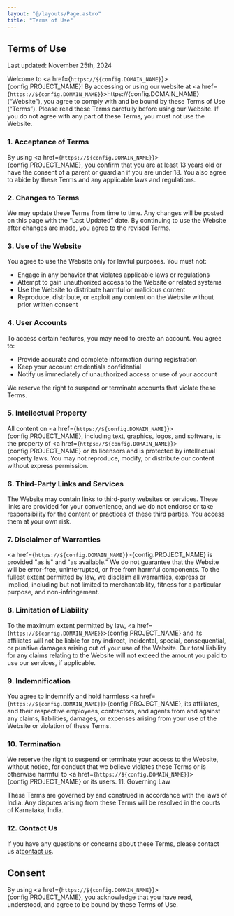 ```yaml
---
layout: "@/layouts/Page.astro"
title: "Terms of Use"
---
```



## Terms of Use

Last updated: November 25th, 2024

Welcome to <a href={`https://${config.DOMAIN_NAME}`}>{config.PROJECT_NAME}</a>! By accessing or using our website at <a
href={`https://${config.DOMAIN_NAME}`}>https://{config.DOMAIN_NAME}</a> (“Website”), you agree to comply with and be bound by these Terms of
Use (“Terms”). Please read these Terms carefully before using our Website. If you do not agree with any part of these Terms, you must not
use the Website.

### 1. Acceptance of Terms

By using <a href={`https://${config.DOMAIN_NAME}`}>{config.PROJECT_NAME}</a>, you confirm that you are at least 13 years old or have the
consent of a parent or guardian if you are under 18. You also agree to abide by these Terms and any applicable laws and regulations.

### 2. Changes to Terms

We may update these Terms from time to time. Any changes will be posted on this page with the “Last Updated” date. By continuing to use the
Website after changes are made, you agree to the revised Terms.

### 3. Use of the Website

You agree to use the Website only for lawful purposes. You must not:

-   Engage in any behavior that violates applicable laws or regulations
-   Attempt to gain unauthorized access to the Website or related systems
-   Use the Website to distribute harmful or malicious content
-   Reproduce, distribute, or exploit any content on the Website without prior written consent

### 4. User Accounts

To access certain features, you may need to create an account. You agree to:

-   Provide accurate and complete information during registration
-   Keep your account credentials confidential
-   Notify us immediately of unauthorized access or use of your account

We reserve the right to suspend or terminate accounts that violate these Terms.

### 5. Intellectual Property

All content on <a href={`https://${config.DOMAIN_NAME}`}>{config.PROJECT_NAME}</a>, including text, graphics, logos, and software, is the
property of <a href={`https://${config.DOMAIN_NAME}`}>{config.PROJECT_NAME}</a> or its licensors and is protected by intellectual property
laws. You may not reproduce, modify, or distribute our content without express permission.

### 6. Third-Party Links and Services

The Website may contain links to third-party websites or services. These links are provided for your convenience, and we do not endorse or
take responsibility for the content or practices of these third parties. You access them at your own risk.

### 7. Disclaimer of Warranties

<a href={`https://${config.DOMAIN_NAME}`}>{config.PROJECT_NAME}</a> is provided "as is" and "as available." We do not guarantee that the
Website will be error-free, uninterrupted, or free from harmful components. To the fullest extent permitted by law, we disclaim all
warranties, express or implied, including but not limited to merchantability, fitness for a particular purpose, and non-infringement.

### 8. Limitation of Liability

To the maximum extent permitted by law, <a href={`https://${config.DOMAIN_NAME}`}>{config.PROJECT_NAME}</a> and its affiliates will not be
liable for any indirect, incidental, special, consequential, or punitive damages arising out of your use of the Website. Our total liability
for any claims relating to the Website will not exceed the amount you paid to use our services, if applicable.

### 9. Indemnification

You agree to indemnify and hold harmless <a href={`https://${config.DOMAIN_NAME}`}>{config.PROJECT_NAME}</a>, its affiliates, and their
respective employees, contractors, and agents from and against any claims, liabilities, damages, or expenses arising from your use of the
Website or violation of these Terms.

### 10. Termination

We reserve the right to suspend or terminate your access to the Website, without notice, for conduct that we believe violates these Terms or
is otherwise harmful to <a href={`https://${config.DOMAIN_NAME}`}>{config.PROJECT_NAME}</a> or its users. 11. Governing Law

These Terms are governed by and construed in accordance with the laws of India. Any disputes arising from these Terms will be resolved in
the courts of Karnataka, India.

### 12. Contact Us

If you have any questions or concerns about these Terms, please contact us at[contact us](/contact).

## Consent

By using <a href={`https://${config.DOMAIN_NAME}`}>{config.PROJECT_NAME}</a>, you acknowledge that you have read, understood, and agree to
be bound by these Terms of Use.

